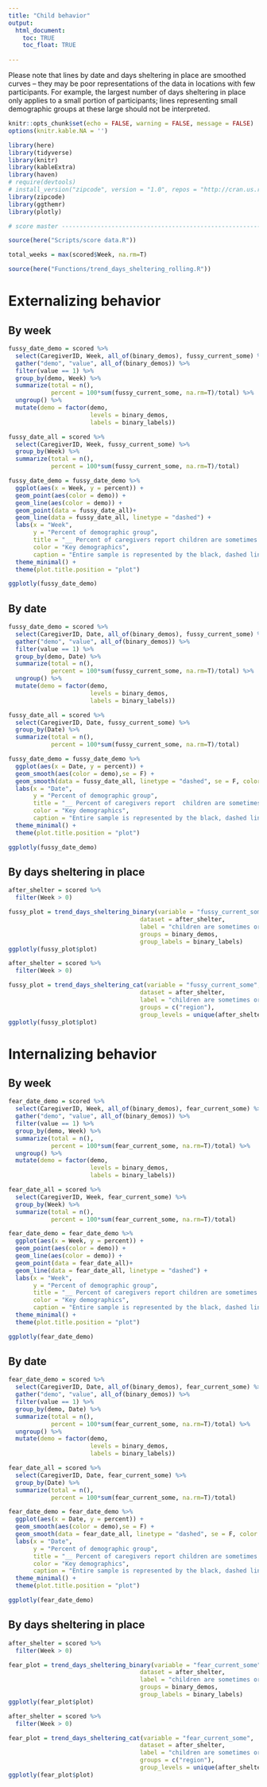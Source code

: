 ```yaml
---
title: "Child behavior"
output: 
  html_document:
    toc: TRUE
    toc_float: TRUE
  
---
```


Please note that lines by date and days sheltering in place are smoothed curves -- they may be poor representations of the data in locations with few participants. For example, the largest number of days sheltering in place only applies to a small portion of participants; lines representing small demographic groups at these large should not be interpreted. 

```r
knitr::opts_chunk$set(echo = FALSE, warning = FALSE, message = FALSE)
options(knitr.kable.NA = '')
```

```r
library(here)
library(tidyverse)
library(knitr)
library(kableExtra)
library(haven)
# require(devtools)
# install_version("zipcode", version = "1.0", repos = "http://cran.us.r-project.org")
library(zipcode)
library(ggthemr)
library(plotly)
```


```r
# score master --------------------------------------------------------

source(here("Scripts/score data.R"))
```

```r
total_weeks = max(scored$Week, na.rm=T)
```


```r
source(here("Functions/trend_days_sheltering_rolling.R"))
```


# Externalizing behavior {.tabset}

## By week

```r
fussy_date_demo = scored %>%
  select(CaregiverID, Week, all_of(binary_demos), fussy_current_some) %>%
  gather("demo", "value", all_of(binary_demos)) %>%
  filter(value == 1) %>%
  group_by(demo, Week) %>%
  summarize(total = n(),
            percent = 100*sum(fussy_current_some, na.rm=T)/total) %>%
  ungroup() %>% 
  mutate(demo = factor(demo, 
                       levels = binary_demos, 
                       labels = binary_labels))

fussy_date_all = scored %>%
  select(CaregiverID, Week, fussy_current_some) %>%
  group_by(Week) %>%
  summarize(total = n(),
            percent = 100*sum(fussy_current_some, na.rm=T)/total) 

fussy_date_demo = fussy_date_demo %>%
  ggplot(aes(x = Week, y = percent)) +
  geom_point(aes(color = demo)) + 
  geom_line(aes(color = demo)) +
  geom_point(data = fussy_date_all)+
  geom_line(data = fussy_date_all, linetype = "dashed") +
  labs(x = "Week",
       y = "Percent of demographic group",
       title = "__ Percent of caregivers report children are sometimes or often fussy or defiant",
       color = "Key demographics", 
       caption = "Entire sample is represented by the black, dashed line.") +
  theme_minimal() +
  theme(plot.title.position = "plot")

ggplotly(fussy_date_demo)
```

## By date

```r
fussy_date_demo = scored %>%
  select(CaregiverID, Date, all_of(binary_demos), fussy_current_some) %>%
  gather("demo", "value", all_of(binary_demos)) %>%
  filter(value == 1) %>%
  group_by(demo, Date) %>%
  summarize(total = n(),
            percent = 100*sum(fussy_current_some, na.rm=T)/total) %>%
  ungroup() %>% 
  mutate(demo = factor(demo, 
                       levels = binary_demos, 
                       labels = binary_labels))

fussy_date_all = scored %>%
  select(CaregiverID, Date, fussy_current_some) %>%
  group_by(Date) %>%
  summarize(total = n(),
            percent = 100*sum(fussy_current_some, na.rm=T)/total) 

fussy_date_demo = fussy_date_demo %>%
  ggplot(aes(x = Date, y = percent)) +
  geom_smooth(aes(color = demo),se = F) +
  geom_smooth(data = fussy_date_all, linetype = "dashed", se = F, color = "black") +
  labs(x = "Date",
       y = "Percent of demographic group",
       title = "__ Percent of caregivers report  children are sometimes or often fussy or defiant",
       color = "Key demographics", 
       caption = "Entire sample is represented by the black, dashed line.") +
  theme_minimal() +
  theme(plot.title.position = "plot")

ggplotly(fussy_date_demo)
```

## By days sheltering in place

```r
after_shelter = scored %>%
  filter(Week > 0)

fussy_plot = trend_days_sheltering_binary(variable = "fussy_current_some",
                                     dataset = after_shelter, 
                                     label = "children are sometimes or often defiant or fussy",
                                     groups = binary_demos,
                                     group_labels = binary_labels)
ggplotly(fussy_plot$plot)
```

```r
after_shelter = scored %>%
  filter(Week > 0)

fussy_plot = trend_days_sheltering_cat(variable = "fussy_current_some",
                                     dataset = after_shelter, 
                                     label = "children are sometimes or often defiant or fussy",
                                     groups = c("region"),
                                     group_levels = unique(after_shelter$region))
ggplotly(fussy_plot$plot)
```




# Internalizing behavior {.tabset}

## By week

```r
fear_date_demo = scored %>%
  select(CaregiverID, Week, all_of(binary_demos), fear_current_some) %>%
  gather("demo", "value", all_of(binary_demos)) %>%
  filter(value == 1) %>%
  group_by(demo, Week) %>%
  summarize(total = n(),
            percent = 100*sum(fear_current_some, na.rm=T)/total) %>%
  ungroup() %>% 
  mutate(demo = factor(demo, 
                       levels = binary_demos, 
                       labels = binary_labels))

fear_date_all = scored %>%
  select(CaregiverID, Week, fear_current_some) %>%
  group_by(Week) %>%
  summarize(total = n(),
            percent = 100*sum(fear_current_some, na.rm=T)/total) 

fear_date_demo = fear_date_demo %>%
  ggplot(aes(x = Week, y = percent)) +
  geom_point(aes(color = demo)) + 
  geom_line(aes(color = demo)) +
  geom_point(data = fear_date_all)+
  geom_line(data = fear_date_all, linetype = "dashed") +
  labs(x = "Week",
       y = "Percent of demographic group",
       title = "__ Percent of caregivers report children are sometimes or often too fearful or anxious",
       color = "Key demographics", 
       caption = "Entire sample is represented by the black, dashed line.") +
  theme_minimal() +
  theme(plot.title.position = "plot")

ggplotly(fear_date_demo)
```

## By date

```r
fear_date_demo = scored %>%
  select(CaregiverID, Date, all_of(binary_demos), fear_current_some) %>%
  gather("demo", "value", all_of(binary_demos)) %>%
  filter(value == 1) %>%
  group_by(demo, Date) %>%
  summarize(total = n(),
            percent = 100*sum(fear_current_some, na.rm=T)/total) %>%
  ungroup() %>% 
  mutate(demo = factor(demo, 
                       levels = binary_demos, 
                       labels = binary_labels))

fear_date_all = scored %>%
  select(CaregiverID, Date, fear_current_some) %>%
  group_by(Date) %>%
  summarize(total = n(),
            percent = 100*sum(fear_current_some, na.rm=T)/total) 

fear_date_demo = fear_date_demo %>%
  ggplot(aes(x = Date, y = percent)) +
  geom_smooth(aes(color = demo),se = F) +
  geom_smooth(data = fear_date_all, linetype = "dashed", se = F, color = "black") +
  labs(x = "Date",
       y = "Percent of demographic group",
       title = "__ Percent of caregivers report children are sometimes or often too fearful or anxious",
       color = "Key demographics", 
       caption = "Entire sample is represented by the black, dashed line.") +
  theme_minimal() +
  theme(plot.title.position = "plot")

ggplotly(fear_date_demo)
```

## By days sheltering in place

```r
after_shelter = scored %>%
  filter(Week > 0)

fear_plot = trend_days_sheltering_binary(variable = "fear_current_some",
                                     dataset = after_shelter, 
                                     label = "children are sometimes or often anxious or fearful",
                                     groups = binary_demos,
                                     group_labels = binary_labels)
ggplotly(fear_plot$plot)
```

```r
after_shelter = scored %>%
  filter(Week > 0)

fear_plot = trend_days_sheltering_cat(variable = "fear_current_some",
                                     dataset = after_shelter, 
                                     label = "children are sometimes or often anxious or fearful",
                                     groups = c("region"),
                                     group_levels = unique(after_shelter$region))
ggplotly(fear_plot$plot)
```

